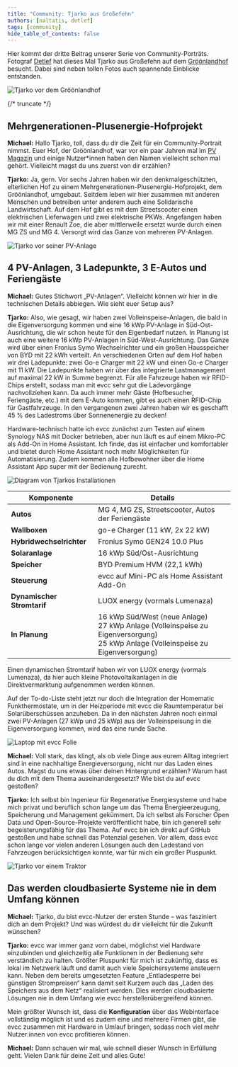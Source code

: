 ```yaml
---
title: "Community: Tjarko aus Großefehn"
authors: [naltatis, detlef]
tags: [community]
hide_table_of_contents: false
---
```


Hier kommt der dritte Beitrag unserer Serie von Community-Porträts.
Fotograf [Detlef](https://hee.se) hat dieses Mal Tjarko aus Großefehn auf dem [Gröönlandhof](https://www.groeoenlandhof.de) besucht.
Dabei sind neben tollen Fotos auch spannende Einblicke entstanden.

![Tjarko vor dem Gröönlandhof](./tjarko-vor-dem-hof.webp)

{/* truncate */}

## Mehrgenerationen-Plusenergie-Hofprojekt

**Michael:** Hallo Tjarko, toll, dass du dir die Zeit für ein Community-Portrait nimmst.
Euer Hof, der Gröönlandhof, war vor ein paar Jahren mal im [PV Magazin](https://www.pv-magazine.de/2021/01/15/selbst-ist-der-groeoenlandhof-wallbox-ladesteuerung-selbst-gebaut/) und einige Nutzer*innen haben den Namen vielleicht schon mal gehört.
Vielleicht magst du uns zuerst von dir erzählen? 

**Tjarko:** Ja, gern.
Vor sechs Jahren haben wir den denkmalgeschützten, elterlichen Hof zu einem Mehrgenerationen-Plusenergie-Hofprojekt, dem Gröönlandhof, umgebaut.
Seitdem leben wir hier zusammen mit anderen Menschen und betreiben unter anderem auch eine Solidarische Landwirtschaft.
Auf dem Hof gibt es mit dem Streetscooter einen elektrischen Lieferwagen und zwei elektrische PKWs.
Angefangen haben wir mit einer Renault Zoe, die aber mittlerweile ersetzt wurde durch einen MG ZS und MG 4.
Versorgt wird das Ganze von mehreren PV-Anlagen.

![Tjarko vor seiner PV-Anlage](./tjarko-und-pv-anlage.webp)

## 4 PV-Anlagen, 3 Ladepunkte, 3 E-Autos und Feriengäste

**Michael:** Gutes Stichwort „PV-Anlagen“.
Vielleicht können wir hier in die technischen Details abbiegen.
Wie sieht euer Setup aus? 

**Tjarko:** Also, wie gesagt, wir haben zwei Volleinspeise-Anlagen, die bald in die Eigenversorgung kommen und eine 16 kWp PV-Anlage in Süd-Ost-Ausrichtung, die wir schon heute für den Eigenbedarf nutzen.
In Planung ist auch eine weitere 16 kWp PV-Anlagen in Süd-West-Ausrichtung.
Das Ganze wird über einen Fronius Symo Wechselrichter und ein großen Hausspeicher von BYD mit 22 kWh verteilt.
An verschiedenen Orten auf dem Hof haben wir drei Ladepunkte: zwei Go-e Charger mit 22 kW und einen Go-e Charger mit 11 kW.
Die Ladepunkte haben wir über das integrierte Lastmanagement auf maximal 22 kW in Summe begrenzt.
Für alle Fahrzeuge haben wir RFID-Chips erstellt, sodass man mit evcc sehr gut die Ladevorgänge nachvollziehen kann.
Da auch immer mehr Gäste (Hofbesucher, Feriengäste, etc.) mit dem E-Auto kommen, gibt es auch einen RFID-Chip für Gastfahrzeuge.
In den vergangenen zwei Jahren haben wir es geschafft 45 % des Ladestroms über Sonnenenergie zu decken!

Hardware-technisch hatte ich evcc zunächst zum Testen auf einem Synology NAS mit Docker betrieben, aber nun läuft es auf einem Mikro-PC als Add-On in Home Assistant.
Ich finde, das ist einfacher und komfortabler und bietet durch Home Assistant noch mehr Möglichkeiten für Automatisierung.
Zudem kommen alle Hofbewohner über die Home Assistant App super mit der Bedienung zurecht.

![Diagram von Tjarkos Installationen](./tjarko-diagram.svg)

| Komponente                | Details                                                                 |
|---------------------------|-------------------------------------------------------------------------|
| **Autos**                 | MG 4, MG ZS, Streetscooter, Autos der Feriengäste                       |
| **Wallboxen**             | go-e Charger (11 kW, 2x 22 kW)                                          |
| **Hybridwechselrichter**  | Fronius Symo GEN24 10.0 Plus                                            |
| **Solaranlage**           | 16 kWp Süd/Ost-Ausrichtung                                              |
| **Speicher**              | BYD Premium HVM (22,1 kWh)                                              |
| **Steuerung**             | evcc auf Mini-PC als Home Assistant Add-On                              |
| **Dynamischer Stromtarif**| LUOX energy (vormals Lumenaza)                                          |
| **In Planung**            | 16 kWp Süd/West (neue Anlage)<br/>27 kWp Anlage (Volleinspeise zu Eigenversorgung)<br/>25 kWp Anlage (Volleinspeise zu Eigenversorgung) |

Einen dynamischen Stromtarif haben wir von LUOX energy (vormals Lumenaza), da hier auch kleine Photovoltaikanlagen in die Direktvermarktung aufgenommen werden können.

Auf der To-do-Liste steht jetzt nur doch die Integration der Homematic Funkthermostate, um in der Heizperiode mit evcc die Raumtemperatur bei Solarüberschüssen anzuheben.
Da in den nächsten Jahren noch einmal zwei PV-Anlagen (27 kWp und 25 kWp) aus der Volleinspeisung in die Eigenversorgung kommen, wird das eine runde Sache.

![Laptop mit evcc Folie](./tjarko-laptop.webp)

**Michael:** Voll stark, das klingt, als ob viele Dinge aus eurem Alltag integriert sind in eine nachhaltige Energieversorgung, nicht nur das Laden eines Autos.
Magst du uns etwas über deinen Hintergrund erzählen? Warum hast du dich mit dem Thema auseinandergesetzt? Wie bist du auf evcc gestoßen?

**Tjarko:** Ich selbst bin Ingenieur für Regenerative Energiesysteme und habe mich privat und beruflich schon lange um das Thema Energieerzeugung, Speicherung und Management gekümmert.
Da ich selbst als Forscher Open Data und Open-Source-Projekte veröffentlicht habe, bin ich generell sehr begeisterungsfähig für das Thema.
Auf evcc bin ich direkt auf GitHub gestoßen und habe schnell das Potenzial gesehen.
Vor allem, dass evcc schon lange vor vielen anderen Lösungen auch den Ladestand von Fahrzeugen berücksichtigen konnte, war für mich ein großer Pluspunkt.

![Tjarko vor einem Traktor](./tjarko-vor-traktor.webp)

## Das werden cloudbasierte Systeme nie in dem Umfang können

**Michael:** Tjarko, du bist evcc-Nutzer der ersten Stunde – was fasziniert dich an dem Projekt? Und was würdest du dir vielleicht für die Zukunft wünschen?

**Tjarko:** evcc war immer ganz vorn dabei, möglichst viel Hardware einzubinden und gleichzeitig alle Funktionen in der Bedienung sehr verständlich zu halten.
Größter Pluspunkt für mich ist zukünftig, dass es lokal im Netzwerk läuft und damit auch viele Speichersysteme ansteuern kann.
Neben dem bereits umgesetzten Feature „Entladesperre bei günstigen Strompreisen“ kann damit seit Kurzem auch das „Laden des Speichers aus dem Netz“ realisiert werden.
Dies werden cloudbasierte Lösungen nie in dem Umfang wie evcc herstellerübergreifend können.

Mein größter Wunsch ist, dass die **Konfiguration** über das Webinterface vollständig möglich ist und es zudem eine und mehrere Firmen gibt, die evcc zusammen mit Hardware in Umlauf bringen, sodass noch viel mehr Nutzer:innen von evcc profitieren können.

**Michael:** Dann schauen wir mal, wie schnell dieser Wunsch in Erfüllung geht.
Vielen Dank für deine Zeit und alles Gute!
